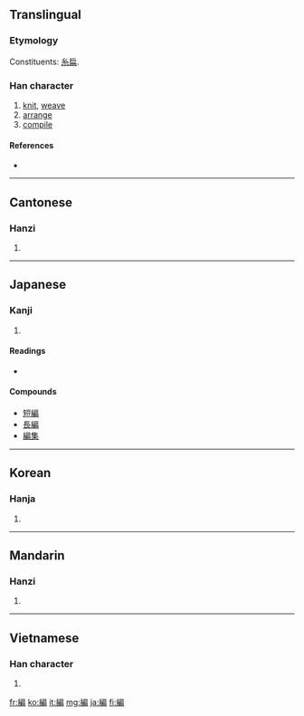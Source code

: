 {{also|编}}<!-- may be replaced by zh-forms -->
==Translingual==
===Etymology===
Constituents: [[糸]][[扁]].

===Han character===
{{Han char|rn=120|rad=糸|as=09|sn=15|four=2392<sub>7</sub>|canj=女火竹尸月 (VFHSB), 女火戈尸月 (VFISB)|ids=⿰[[糸]][[扁]]}}

# [[knit]], [[weave]]
# [[arrange]]
# [[compile]]

====References====
* {{Han ref|kx=0931.080|dkj=27665|dj=1369.100|hdz=53431.050|uh=7DE8|ud=32232|bh=BD73|bd=48499}}

----

==Cantonese==

===Hanzi===
{{yue-hanzi|jyut=|y=[[pin1]]|sim=编}}

# {{defn|Cantonese|sort=糸09}}

----

==Japanese==

===Kanji===
{{ja-kanji|grade=5|rs=糸09}}

# {{defn|Japanese}}

====Readings====
* {{ja-readings|on=[[へん]] (hen)|kun=[[あむ]] (amu), [[とじいと]] (tojiito), [[ふみ]] (fumi)}}

====Compounds====
* [[短編]]
* [[長編]]
* [[編集]]

----

==Korean==

===Hanja===
{{ko-hanja|hangeul=[[편]], [[변]]|eumhun=|rv=pyeon, byeon|mr=p'yŏn, pyŏn|y=phyen, pyen}}

# {{defn|Korean|sort=糸09}}

----

==Mandarin==

===Hanzi===
{{cmn-hanzi|sim=编|pin=[[biān]] ([[bian1]])|wg=[[pien1|pien<sup>1</sup>]]}}

# {{defn|Mandarin|sort=糸09}}

----

==Vietnamese==

===Han character===
{{vi-hantu|[[biên]]|rs=糸09}}

# {{defn|Vietnamese|sort=糸09}}

[[fr:編]]
[[ko:編]]
[[it:編]]
[[mg:編]]
[[ja:編]]
[[fi:編]]